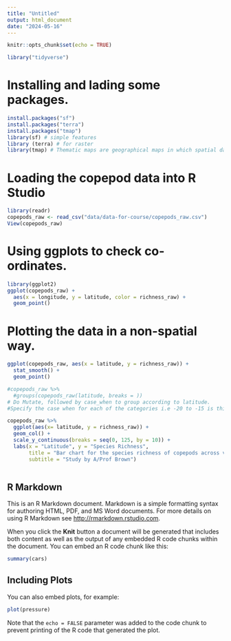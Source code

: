 ```yaml
---
title: "Untitled"
output: html_document
date: "2024-05-16"
---
```


```r
knitr::opts_chunk$set(echo = TRUE)
```

```r
library("tidyverse")
```
# Installing and lading some packages. 
```r
install.packages("sf") 
install.packages("terra")
install.packages("tmap")
library(sf) # simple features
library (terra) # for raster
library(tmap) # Thematic maps are geographical maps in which spatial data distributions are visualized
```
# Loading the copepod data into R Studio 
```r
library(readr)
copepods_raw <- read_csv("data/data-for-course/copepods_raw.csv")
View(copepods_raw)
```
# Using ggplots to check co-ordinates.

```r
library(ggplot2)
ggplot(copepods_raw) + 
  aes(x = longitude, y = latitude, color = richness_raw) +
  geom_point()
```

# Plotting the data in a non-spatial way. 

```r
ggplot(copepods_raw, aes(x = latitude, y = richness_raw)) + 
  stat_smooth() + 
  geom_point()
```
```r
#copepods_raw %>%
  #groups(copepods_raw(latitude, breaks = ))
# Do Mutate, followed by case_when to group according to latitude. 
#Specify the case when for each of the categories i.e -20 to -15 is this and -15.9999 to -10 is so and so on. 
```



```r
copepods_raw %>%
  ggplot(aes(x= latitude, y = richness_raw)) + 
  geom_col() + 
  scale_y_continuous(breaks = seq(0, 125, by = 10)) +
  labs(x = "Latitude", y = "Species Richness",
       title = "Bar chart for the species richness of copepods across various latitudes",
       subtitle = "Study by A/Prof Brown") 
  
```





## R Markdown

This is an R Markdown document. Markdown is a simple formatting syntax for authoring HTML, PDF, and MS Word documents. For more details on using R Markdown see <http://rmarkdown.rstudio.com>.

When you click the **Knit** button a document will be generated that includes both content as well as the output of any embedded R code chunks within the document. You can embed an R code chunk like this:

```r
summary(cars)
```

## Including Plots

You can also embed plots, for example:

```r
plot(pressure)
```

Note that the `echo = FALSE` parameter was added to the code chunk to prevent printing of the R code that generated the plot.
